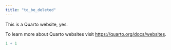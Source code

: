 ```yaml
---
title: "to_be_deleted"
---
```



This is a Quarto website, yes.




To learn more about Quarto websites visit <https://quarto.org/docs/websites>.

```r
1 + 1
```
